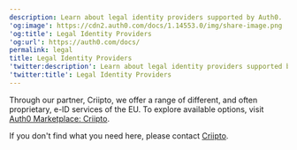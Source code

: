 ```yaml
---
description: Learn about legal identity providers supported by Auth0.
'og:image': https://cdn2.auth0.com/docs/1.14553.0/img/share-image.png
'og:title': Legal Identity Providers
'og:url': https://auth0.com/docs/
permalink: legal
title: Legal Identity Providers
'twitter:description': Learn about legal identity providers supported by Auth0.
'twitter:title': Legal Identity Providers
---
```

Through our partner, Criipto, we offer a range of different, and often proprietary, e-ID services of the EU. To explore available options, visit [Auth0 Marketplace: Criipto](https://marketplace.auth0.com/integrations/criipto-verify-e-id).

If you don't find what you need here, please contact [Criipto](https://criipto.com).
